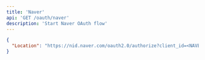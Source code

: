 ```yaml
---
title: 'Naver'
api: 'GET /oauth/naver'
description: 'Start Naver OAuth flow'
---
```


<ResponseExample>

```json 301: Moved Permanently
{
  "Location": "https://nid.naver.com/oauth2.0/authorize?client_id=<NAVER_CLIENT_ID>&redirect_uri=http%3A%2F%2Flocalhost%3A4000%2Foauth%2Fcallback%2Fdccc65c902eb168805b316e4a1c42e62&access_type=offline&response_type=code&state=naver"
}
```

</ResponseExample>
